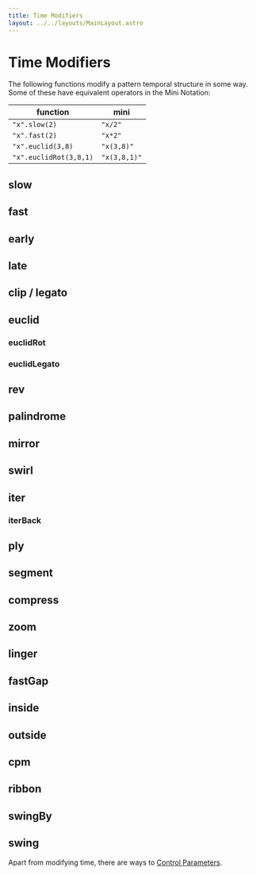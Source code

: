 ```yaml
---
title: Time Modifiers
layout: ../../layouts/MainLayout.astro
---
```



# Time Modifiers

The following functions modify a pattern temporal structure in some way.
Some of these have equivalent operators in the Mini Notation:

| function               | mini         |
| ---------------------- | ------------ |
| `"x".slow(2)`          | `"x/2"`      |
| `"x".fast(2)`          | `"x*2"`      |
| `"x".euclid(3,8)`      | `"x(3,8)"`   |
| `"x".euclidRot(3,8,1)` | `"x(3,8,1)"` |

## slow

<JsDoc client:idle name="Pattern.slow" h={0} />

## fast

<JsDoc client:idle name="Pattern.fast" h={0} />

## early

<JsDoc client:idle name="Pattern.early" h={0} />

## late

<JsDoc client:idle name="Pattern.late" h={0} />

## clip / legato

<JsDoc client:idle name="clip" h={0} />

## euclid

<JsDoc client:idle name="Pattern.euclid" h={0} />

### euclidRot

<JsDoc client:idle name="Pattern.euclidRot" h={0} />

### euclidLegato

<JsDoc client:idle name="Pattern.euclidLegato" h={0} />

## rev

<JsDoc client:idle name="Pattern.rev" h={0} />

## palindrome

<JsDoc client:idle name="palindrome" h={0} />

## mirror

<JsDoc client:idle name="mirror" h={0} />

## swirl

<JsDoc client:idle name="swirl" h={0} />

## iter

<JsDoc client:idle name="Pattern.iter" h={0} />

### iterBack

<JsDoc client:idle name="Pattern.iterBack" h={0} />

## ply

<JsDoc client:idle name="ply" h={0} />

## segment

<JsDoc client:idle name="segment" h={0} />

## compress

<JsDoc client:idle name="compress" h={0} />

## zoom

<JsDoc client:idle name="zoom" h={0} />

## linger

<JsDoc client:idle name="linger" h={0} />

## fastGap

<JsDoc client:idle name="fastGap" h={0} />

## inside

<JsDoc client:idle name="inside" h={0} />

## outside

<JsDoc client:idle name="outside" h={0} />

## cpm

<JsDoc client:idle name="cpm" h={0} />

## ribbon

<JsDoc client:idle name="ribbon" h={0} />

## swingBy

<JsDoc client:idle name="swingBy" h={0} />

## swing

<JsDoc client:idle name="swing" h={0} />

Apart from modifying time, there are ways to [Control Parameters](/functions/value-modifiers/).
